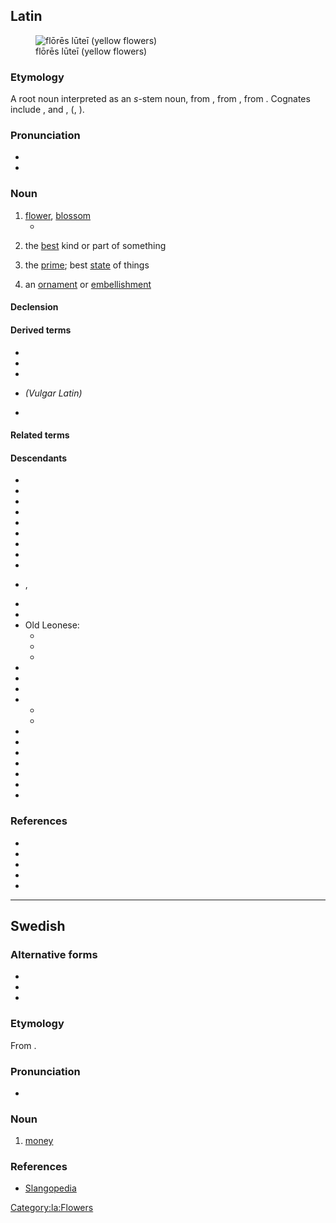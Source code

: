 ==Latin==
[[Image:Gagea probably bohemica seglea.JPG|thumb|flōrēs lūteī (yellow flowers)]]

===Etymology===
{{root|la|ine-pro|*bʰleh₃-}}
A root noun interpreted as an ''s''-stem noun, from {{der|la|itc-pro|*flōs}}, from {{der|la|ine-pro|*bʰleh₃-s||flower, blossom}}, from {{m|ine-pro|*bʰleh₃-||to bloom}}. Cognates include {{cog|grc|φύλλον}}, {{cog|got|sc=Goth|𐌱𐌻𐍉𐌼𐌰}} and {{cog|ang|blōstm}}, {{m|ang|blæd||leaf}} ({{cog|en|blossom}}, {{m|en|blade}}).

===Pronunciation===
* {{la-IPA|flōs}}
* {{audio|la|la-cls-flos.ogg|Audio (Classical)}}

===Noun===
{{la-noun|flōs/flōr<3>|g=m}}

# [[flower]], [[blossom]]
#* {{Q|la|Ovid|Fasti|3|253-254|quote=ferte deae '''flōrēs:''' gaudet '''flōrentibus''' herbīs haec dea|trans=''Bring '''flowers''' for the goddess; this goddess takes pleasure in '''flowering''' plants.''}}
# {{lb|la|figuratively}} the [[best]] kind or part of something
# {{lb|la|figuratively}} the [[prime]]; best [[state]] of things
# {{lb|la|figuratively}} an [[ornament]] or [[embellishment]]

====Declension====
{{la-ndecl|flōs/flōr<3>}}

====Derived terms====
* {{l|la|flōreō}}
* {{l|la|flōreus}}
* {{l|la|flōridus}}
* {{l|la|*flōriculus}} ''(Vulgar Latin)''
* {{l|la|flōsculus}}

====Related terms====
{{rel3|la|Flōra
|flōrālia
|flōrēns
|flōrenter
|flōrentes
|flōrescō
|flōreus
|flōricomus
|flōridē
|flōridulus
|flōrifer
|flōrigenus
|flōriger
|flōritiō
|flōrōsus
|flōrulentus
|flosculē
|flosculus
}}

====Descendants====
{{top3}}
* {{desc|an|flor}}
* {{desc|rup|floari|floarã}}
* {{desc|co|fiore}}
* {{desc|dlm|fiaur}}
* {{desctree|eo|floro|bor=1}}
* {{desc|fur|flôr}}
* {{desc|ia|flor|bor=1}}
* {{desc|ist|fiuri}}
* {{desctree|it|fiore}}
* {{desc|nap|ciore}}, {{l|nap|scióre}}
* {{desc|ruq|floari}}
* {{desctree|fro|flor}}
* Old Leonese:
** {{desc|ast|flor}}
** {{desc|ext|frol}}
** {{desc|mwl|frol|flor}}
* {{desctree|pro|flor}}
* {{desctree|roa-opt|flor}}
* {{desctree|roa-opt|*chor}}
* {{desc|osp|flor}}
** {{desc|lad|flor}}
** {{desctree|es|flor}}
* {{desc|rgn|fjór}}
* {{desc|ro|floare}}
* {{desc|rm|flur}}
* {{desc|sc|frore|fiòre|flore}}
* {{desc|scn|ciuri}}
* {{desc|sv|flor|bor=1}}
* {{desc|vec|fior}}
{{bottom}}

===References===
* {{R:L&S}}
* {{R:Elementary Lewis}}
* {{R:du Cange}}
* {{R:Gaffiot}}
* {{R:M&A}}

[[Category:la:Flowers]]

----

==Swedish==

===Alternative forms===
* {{l|sv|floss}}
* {{l|sv|flous}}
* {{l|sv|flouse}}

===Etymology===
From {{bor|sv|ar|فلوس|tr=fulūs|t=money}}.

===Pronunciation===
* {{IPA|sv|/fluːs/}}

===Noun===
{{sv-noun|?}}

# {{lb|sv|slang}} [[money]]

===References===
* [http://www.slangopedia.se/ordlista/?ord=flos Slangopedia]